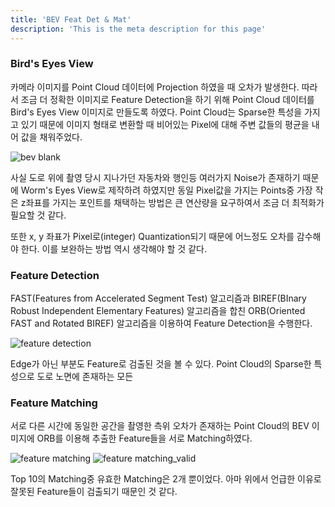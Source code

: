 ```yaml
---
title: 'BEV Feat Det & Mat'
description: 'This is the meta description for this page'
---
```


### Bird's Eyes View
카메라 이미지를 Point Cloud 데이터에 Projection 하였을 때 오차가 발생한다. 따라서 조금 더 정확한 이미지로 Feature Detection을 하기 위해 Point Cloud 데이터를 Bird's Eyes View 이미지로 만들도록 하였다. Point Cloud는 Sparse한 특성을 가지고 있기 때문에 이미지 형태로 변환할 때 비어있는 Pixel에 대해 주변 값들의 평균을 내어 값을 채워주었다. 

![bev blank](./assets/bev_feat/00.gif)

사실 도로 위에 촬영 당시 지나가던 자동차와 행인등 여러가지 Noise가 존재하기 때문에 Worm's Eyes View로 제작하려 하였지만 동일 Pixel값을 가지는 Points중 가장 작은 z좌표를 가지는 포인트를 채택하는 방법은 큰 연산량을 요구하여서 조금 더 최적화가 필요할 것 같다.

또한 x, y 좌표가 Pixel로(integer) Quantization되기 때문에 어느정도 오차를 감수해야 한다. 이를 보완하는 방법 역시 생각해야 할 것 같다.

### Feature Detection
FAST(Features from Accelerated Segment Test) 알고리즘과 BIREF(BInary Robust Independent Elementary Features) 알고리즘을 합친 ORB(Oriented FAST and Rotated BIREF) 알고리즘을 이용하여 Feature Detection을 수행한다.

![feature detection](./assets/bev_feat/01.jpg "BEV Feature Detection")

Edge가 아닌 부분도 Feature로 검출된 것을 볼 수 있다. Point Cloud의 Sparse한 특성으로 도로 노면에 존재하는 모든 

### Feature Matching
서로 다른 시간에 동일한 공간을 촬영한 측위 오차가 존재하는 Point Cloud의 BEV 이미지에 ORB를 이용해 추출한 Feature들을 서로 Matching하였다. 

![feature matching](./assets/bev_feat/02.jpg "BEV Feature Matching")
![feature matching_valid](./assets/bev_feat/03.jpg "Valid Matchings")

Top 10의 Matching중 유효한 Matching은 2개 뿐이었다. 아마 위에서 언급한 이유로 잘못된 Feature들이 검출되기 때문인 것 같다.
